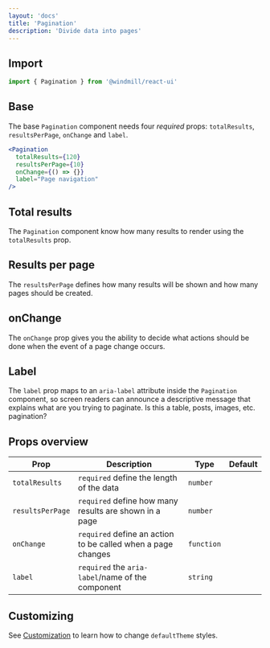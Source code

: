 ```yaml
---
layout: 'docs'
title: 'Pagination'
description: 'Divide data into pages'
---
```


## Import

```jsx
import { Pagination } from '@windmill/react-ui'
```

## Base

The base `Pagination` component needs four _required_ props: `totalResults`, `resultsPerPage`, `onChange` and `label`.

<!-- prettier-ignore-start -->
```jsx live
<Pagination
  totalResults={120}
  resultsPerPage={10}
  onChange={() => {}}
  label="Page navigation"
/>
```
<!-- prettier-ignore-end -->

## Total results

The `Pagination` component know how many results to render using the `totalResults` prop.

## Results per page

The `resultsPerPage` defines how many results will be shown and how many pages should be created.

## onChange

The `onChange` prop gives you the ability to decide what actions should be done when the event of a page change occurs.

## Label

The `label` prop maps to an `aria-label` attribute inside the `Pagination` component, so screen readers can announce a descriptive message that explains what are you trying to paginate. Is this a table, posts, images, etc. pagination?

## Props overview

| Prop             | Description                                                  | Type       | Default |
| ---------------- | ------------------------------------------------------------ | ---------- | ------- |
| `totalResults`   | `required` define the length of the data                     | `number`   |         |
| `resultsPerPage` | `required` define how many results are shown in a page       | `number`   |         |
| `onChange`       | `required` define an action to be called when a page changes | `function` |         |
| `label`          | `required` the `aria-label`/name of the component            | `string`   |         |

## Customizing

See [Customization](../customization) to learn how to change `defaultTheme` styles.

